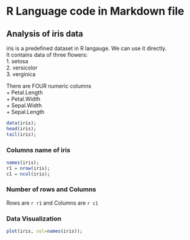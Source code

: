 # R Language code in Markdown file

## Analysis of iris data

iris is a predefined dataset in R langauge. We can use it directly.  
It contains data of three flowers:  
1. setosa  
2. versicolor  
3. verginica

There are FOUR numeric columns  
+ Petal.Length  
+ Petal.Width  
+ Sepal.Width  
+ Sepal.Length  

```r
data(iris);
head(iris);
tail(iris);
```

### Columns name of iris  
```r
names(iris);
r1 = nrow(iris);
c1 = ncol(iris);
```

### Number of rows and Columns  
Rows are `r r1` and Columns are `r c1`

### Data Visualization  
```r
plot(iris, col=names(iris));
```


